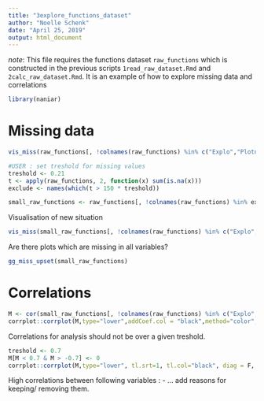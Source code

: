 ```yaml
---
title: "3explore_functions_dataset"
author: "Noelle Schenk"
date: "April 25, 2019"
output: html_document
---
```

*note*: 
This file requires the functions dataset `raw_functions` which is constructed in the previous scripts `1read_raw_dataset.Rmd` and `2calc_raw_dataset.Rmd`. It is an example of how to explore missing data and correlations
```r
library(naniar)
```

# Missing data
```r
vis_miss(raw_functions[, !colnames(raw_functions) %in% c("Explo","Plotn", "Plot"), with=F], sort_miss = T) # plot and explo don't contain any missing data
```

```r
#USER : set treshold for missing values
treshold <- 0.21
t <- apply(raw_functions, 2, function(x) sum(is.na(x)))
exclude <- names(which(t > 150 * treshold))

small_raw_functions <- raw_functions[, !colnames(raw_functions) %in% exclude, with=F]
```
Visualisation of new situation
```r
vis_miss(small_raw_functions[, !colnames(raw_functions) %in% c("Explo","Plotn", "Plot"), with=F])
```


Are there plots which are missing in all variables?
```r
gg_miss_upset(small_raw_functions)
```

# Correlations
```r
M <- cor(small_raw_functions[, !colnames(raw_functions) %in% c("Explo","Plotn", "Plot"), with=F], use="pairwise.complete.obs")
corrplot::corrplot(M,type="lower",addCoef.col = "black",method="color",diag=F, tl.srt=1, tl.col="black", mar=c(1,0,1,0), number.cex=0.6)
```

Correlations for analysis should not be over a given treshold.
```r
treshold <- 0.7
M[M < 0.7 & M > -0.7] <- 0
corrplot::corrplot(M,type="lower", tl.srt=1, tl.col="black", diag = F, title = "Correlations over 0.7",  mar=c(0,0,2,0))
```
High correlations between following variables : 
- ...
add reasons for keeping/ removing them.

